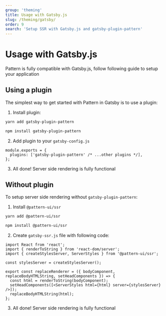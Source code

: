 ```yaml
---
group: 'theming'
title: Usage with Gatsby.js
slug: /theming/gatsby/
order: 9
search: 'Setup SSR with Gatsby.js and gatsby-plugin-pattern'
---
```


# Usage with Gatsby.js

Pattern is fully compatible with Gatsby.js, follow following guide to setup your application

## Using a plugin

The simplest way to get started with Pattern in Gatsby is to use a plugin:

1. Install plugin:

```bash
yarn add gatsby-plugin-pattern

npm install gatsby-plugin-pattern
```

2. Add plugin to your `gatsby-config.js`

```tsx
module.exports = {
  plugins: ['gatsby-plugin-pattern' /* ...other plugins */],
};
```

3. All done! Server side rendering is fully functional

## Without plugin

To setup server side rendering without `gatsby-plugin-pattern`:

1. Install `@pattern-ui/ssr`

```bash
yarn add @pattern-ui/ssr

npm install @pattern-ui/ssr
```

2. Create `gatsby-ssr.js` file with following code:

```tsx
import React from 'react';
import { renderToString } from 'react-dom/server';
import { createStylesServer, ServerStyles } from '@pattern-ui/ssr';

const stylesServer = createStylesServer();

export const replaceRenderer = ({ bodyComponent, replaceBodyHTMLString, setHeadComponents }) => {
  const html = renderToString(bodyComponent);
  setHeadComponents([<ServerStyles html={html} server={stylesServer} />]);
  replaceBodyHTMLString(html);
};
```

3. All done! Server side rendering is fully functional
